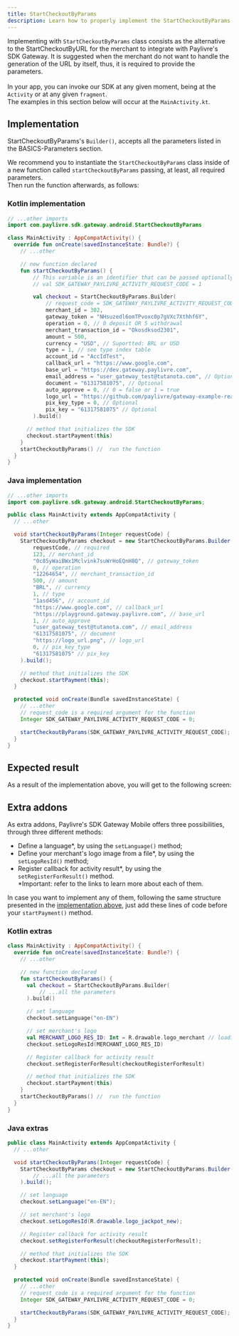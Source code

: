```yaml
---
title: StartCheckoutByParams
description: Learn how to properly implement the StartCheckoutByParams class.
---
```



Implementing with `StartCheckoutByParams` class consists as the alternative to the <Link to="/android/start-checkout-by-url">StartCheckoutByURL</Link> for the merchant to integrate with Paylivre's SDK Gateway. It is suggested when the merchant do not want to handle the generation of the URL by itself, thus, it is required to provide the parameters.<br/><br/>
In your app, you can invoke our SDK at any given moment, being at the `Activity` or at any given `fragment`.<br/> The examples in this section below will occur at the `MainActivity.kt`.

## Implementation

StartCheckoutByParams's `Builder()`, accepts all the <Link to="/basics/parameters">parameters listed in the BASICS-Parameters</Link> section.

We recommend you to instantiate the `StartCheckoutByParams` class inside of a new function called `startCheckoutByParams` passing, at least, all required parameters.<br/>
Then run the function afterwards, as follows:

### Kotlin implementation

```kotlin title=./java/MainActivity.kt lineNumbers=true highlight={9-35}
// ...other imports
import com.paylivre.sdk.gateway.android.StartCheckoutByParams

class MainActivity : AppCompatActivity() {
  override fun onCreate(savedInstanceState: Bundle?) {
    // ...other

    // new function declared
    fun startCheckoutByParams() {
        // This variable is an identifier that can be passed optionally to the Builder(). If so, i will be used for the method onActivityResult
        // val SDK_GATEWAY_PAYLIVRE_ACTIVITY_REQUEST_CODE = 1

        val checkout = StartCheckoutByParams.Builder(
            // request_code = SDK_GATEWAY_PAYLIVRE_ACTIVITY_REQUEST_CODE, // Optional
            merchant_id = 302,
            gateway_token = "NHsuzedl6omTPvoxc0p7gVXc7Xthhf6Y",
            operation = 0, // 0 deposit OR 5 withdrawal
            merchant_transaction_id = "Okosdksod2301",
            amount = 500,
            currency = "USD", // Suportted: BRL or USD
            type = 1, // see type index table
            account_id = "AccIdTest",
            callback_url = "https://www.google.com",
            base_url = "https://dev.gateway.paylivre.com",
            email_address = "user_gateway_test@tutanota.com", // Optional
            document = "61317581075", // Optional
            auto_approve = 0, // 0 = false or 1 = true
            logo_url = "https://github.com/paylivre/gateway-example-react-js/blob/master/assets/logo_jackpot_new.png?raw=true",
            pix_key_type = 0, // Optional
            pix_key = "61317581075" // Optional
        ).build()

      // method that initializes the SDK
      checkout.startPayment(this)
    }
    startCheckoutByParams() //  run the function
  }
}
```

### Java implementation

```java title=./java/MainActivity.java lineNumbers=true highlight={7-30}
// ...other imports
import com.paylivre.sdk.gateway.android.StartCheckoutByParams;

public class MainActivity extends AppCompatActivity {
  // ...other

  void startCheckoutByParams(Integer requestCode) {
    StartCheckoutByParams checkout = new StartCheckoutByParams.Builder(
        requestCode, // required
        123, // merchant_id
        "0c85yWaiBWx1Mclvink7suWrHoEQnH8Q", // gateway_token
        0, // operation
        "12264654", // merchant_transaction_id
        500, // amount
        "BRL", // currency
        1, // type
        "1asd456", // account_id
        "https://www.google.com", // callback_url
        "https://playground.gateway.paylivre.com", // base_url
        1, // auto_approve
        "user_gateway_test@tutanota.com", // email_address
        "61317581075", // document
        "https://logo_url.png", // logo_url
        0, // pix_key_type
        "61317581075" // pix_key
    ).build();

    // method that initializes the SDK
    checkout.startPayment(this);
  }

  protected void onCreate(Bundle savedInstanceState) {
    // ...other
    // request_code is a required argument for the function
    Integer SDK_GATEWAY_PAYLIVRE_ACTIVITY_REQUEST_CODE = 0;

    startCheckoutByParams(SDK_GATEWAY_PAYLIVRE_ACTIVITY_REQUEST_CODE); // run the function
  }
}
```

## Expected result

As a result of the implementation above, you will get to the following screen:

<CheckoutByParamsImage />

## Extra addons

As extra addons, Paylivre's SDK Gateway Mobile offers three possibilities, through three different methods:

- Define a <Link to="/extras/language">language\*</Link>, by using the `setLanguage()` method;
- Define your <Link to="/extras/logo-image">merchant's logo image from a file\*</Link>, by using the `setLogoResId()` method;
- Register callback for <Link to="/extras/activity-result">activity result\*</Link>, by using the `setRegisterForResult()` method.<br/>
  \*Important: refer to the links to learn more about each of them.

In case you want to implement any of them, following the same structure presented in the [implementation above](#implementation), just add these lines of code before your `startPayment()` method.

### Kotlin extras

```kotlin title=./java/MainActivity.kt lineNumbers=true highlight={12,15-16,19}
class MainActivity : AppCompatActivity() {
  override fun onCreate(savedInstanceState: Bundle?) {
    // ...other

    // new function declared
    fun startCheckoutByParams() {
      val checkout = StartCheckoutByParams.Builder(
          // ...all the parameters
      ).build()

      // set language
      checkout.setLanguage("en-EN")

      // set merchant's logo
      val MERCHANT_LOGO_RES_ID: Int = R.drawable.logo_merchant // loading from a given file
      checkout.setLogoResId(MERCHANT_LOGO_RES_ID)

      // Register callback for activity result
      checkout.setRegisterForResult(checkoutRegisterForResult)

      // method that initializes the SDK
      checkout.startPayment(this)
    }
    startCheckoutByParams() //  run the function
  }
}
```

### Java extras

```java title=./java/MainActivity.java lineNumbers=true highlight={10,13,16}
public class MainActivity extends AppCompatActivity {
  // ...other

  void startCheckoutByParams(Integer requestCode) {
    StartCheckoutByParams checkout = new StartCheckoutByParams.Builder(
        // ...all the parameters
    ).build();

    // set language
    checkout.setLanguage("en-EN");

    // set merchant's logo
    checkout.setLogoResId(R.drawable.logo_jackpot_new);

    // Register callback for activity result
    checkout.setRegisterForResult(checkoutRegisterForResult);

    // method that initializes the SDK
    checkout.startPayment(this);
  }

  protected void onCreate(Bundle savedInstanceState) {
    // ...other
    // request_code is a required argument for the function
    Integer SDK_GATEWAY_PAYLIVRE_ACTIVITY_REQUEST_CODE = 0;

    startCheckoutByParams(SDK_GATEWAY_PAYLIVRE_ACTIVITY_REQUEST_CODE); // run the function
  }
}
```
